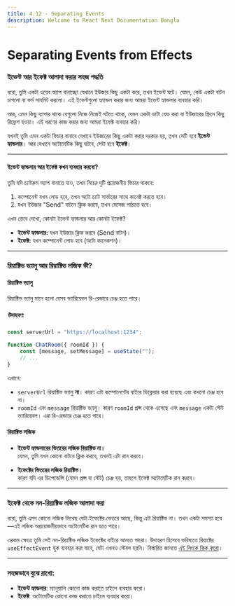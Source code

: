```yaml
---
title: 4.12 - Separating Events 
description: Welcome to React Next Documentation Bangla
---
```


## <h1 className="bg-gradient-to-r from-blue-500 to-purple-500 inline-block text-transparent bg-clip-text text-3xl pt-2">Separating Events from Effects</h1>

### ইভেন্ট আর ইফেক্ট আলাদা করার সহজ পদ্ধতি  

ধরো, তুমি একটা ওয়েব অ্যাপ বানাচ্ছো যেখানে ইউজার কিছু একটা করে, তখন ইভেন্ট ঘটে। যেমন, কেউ একটা বাটন চাপলো বা ফর্ম সাবমিট করলো। এই ইভেন্টগুলো হ্যান্ডেল করার জন্য আমরা ইভেন্ট হ্যান্ডলার ব্যবহার করি।  

আর, এমন কিছু ব্যাপার থাকে যেগুলো নিজে নিজেই ঘটতে থাকে, যেমন একটা ডাটা ফেচ করা বা ইউজারের স্ক্রিনে কিছু রিফ্রেশ হওয়া। এই ধরণের কাজ করার জন্য আমরা ইফেক্ট ব্যবহার করি।  

যখনই তুমি এমন একটা ফিচার বানাবে যেখানে ইউজারের কিছু একটা করার দরকার হয়, তখন সেটি হবে **ইভেন্ট হ্যান্ডলার**। আর যেখানে অটোমেটিক কিছু ঘটবে, সেটা হবে **ইফেক্ট**।  

---

#### **ইভেন্ট হ্যান্ডলার আর ইফেক্ট কখন ব্যবহার করবো?**  

তুমি যদি চ্যাটরুম অ্যাপ বানাতে যাও, তখন নিচের দুটি প্রয়োজনীয় ফিচার থাকবে:  

1. কম্পোনেন্ট যখন লোড হবে, তখন অটো চ্যাট সার্ভারের সাথে কানেক্ট করতে হবে।  
2. যখন ইউজার "Send" বাটনে ক্লিক করবে, তখন মেসেজ পাঠাতে হবে।  

এখন ভেবে দেখো, কোনটা ইভেন্ট হ্যান্ডলার আর কোনটা ইফেক্ট?  
- **ইভেন্ট হ্যান্ডলার:** যখন ইউজার ক্লিক করবে (Send বাটন)।  
- **ইফেক্ট:** যখন কম্পোনেন্ট লোড হবে (অটো কানেকশন)।  

---

### **রিয়াক্টিভ ভ্যালু আর রিয়াক্টিভ লজিক কী?**  

#### **রিয়াক্টিভ ভ্যালু**  

রিয়াক্টিভ ভ্যালু মানে হলো যেসব ভ্যারিয়েবল রি-রেন্ডারে চেঞ্জ হতে পারে।  

##### উদাহরণ:  
```jsx
const serverUrl = "https://localhost:1234";

function ChatRoom({ roomId }) {
    const [message, setMessage] = useState("");
    // ...
}
```

এখানে:
- `serverUrl` রিয়াক্টিভ ভ্যালু **না**। কারণ এটা কম্পোনেন্টের বাইরে ডিক্লেয়ার করা হয়েছে এবং কখনো চেঞ্জ হবে না।  
- `roomId` এবং `message` রিয়াক্টিভ ভ্যালু। কারণ `roomId` প্রপ্স থেকে এসেছে এবং `message` একটা স্টেট ভ্যারিয়েবল। এরা রি-রেন্ডারে চেঞ্জ হতে পারে।  

#### **রিয়াক্টিভ লজিক**  

- **ইভেন্ট হ্যান্ডলারের ভিতরের লজিক রিয়াক্টিভ না।**  
  যেমন, তুমি যখন কোনো বাটনে ক্লিক করবে, তখনই এটা রান করবে।  

- **ইফেক্টের ভিতরের লজিক রিয়াক্টিভ।**  
  কারণ যদি এর ডিপেন্ডেন্সি (যেমন প্রপ্স বা স্টেট) চেঞ্জ হয়, তাহলে ইফেক্ট অটোমেটিক রান করবে।  

---

### **ইফেক্ট থেকে নন-রিয়াক্টিভ লজিক আলাদা করা**  

ধরো, তুমি এমন কোনো লজিক লিখেছ যেটা ইফেক্টের ভেতরে আছে, কিন্তু এটা রিয়াক্টিভ না। তখন একটা সমস্যা হবে—এই লজিক অপ্রয়োজনীয়ভাবে অটোমেটিক রান হতে পারে।  

এরকম ক্ষেত্রে তুমি সেই নন-রিয়াক্টিভ লজিক ইফেক্টের বাইরে আনতে পারো। উদাহরণ হিসেবে ভবিষ্যতে রিয়াক্টের `useEffectEvent` হুক ব্যবহার করা যাবে, যেটা এখনও স্টেবল হয়নি। বিস্তারিত জানতে [এই লিংকে ক্লিক করো](https://react.dev/learn/separating-events-from-effects#declaring-an-effect-event)।  

---

### সহজভাবে বুঝে রাখো:  
- **ইভেন্ট হ্যান্ডলার**: ম্যানুয়ালি কোনো কাজ করাতে চাইলে ব্যবহার করো।  
- **ইফেক্ট**: অটোমেটিক কোনো কাজ করাতে চাইলে ব্যবহার করো।  

